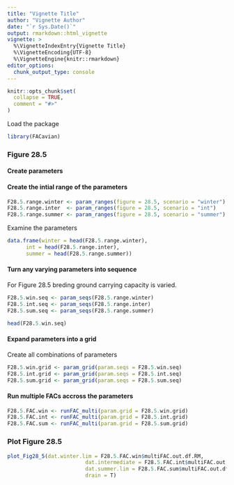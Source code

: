 ```yaml
---
title: "Vignette Title"
author: "Vignette Author"
date: "`r Sys.Date()`"
output: rmarkdown::html_vignette
vignette: >
  %\VignetteIndexEntry{Vignette Title}
  %\VignetteEncoding{UTF-8}
  %\VignetteEngine{knitr::rmarkdown}
editor_options: 
  chunk_output_type: console
---
```


```r
knitr::opts_chunk$set(
  collapse = TRUE,
  comment = "#>"
)
```



Load the package
```r
library(FACavian)
```


### Figure 28.5

#### Create parameters

#### Create the intial range of the parameters
```r
F28.5.range.winter <- param_ranges(figure = 28.5, scenario = "winter")
F28.5.range.inter  <- param_ranges(figure = 28.5, scenario = "int")
F28.5.range.summer <- param_ranges(figure = 28.5, scenario = "summer")
```

Examine the parameters
```r
data.frame(winter = head(F28.5.range.winter),
      int = head(F28.5.range.inter),
      summer = head(F28.5.range.summer))
```


#### Turn any varying parameters into sequence

For Figure 28.5 breding ground carrying capacity is varied.
```r
F28.5.win.seq <- param_seqs(F28.5.range.winter)
F28.5.int.seq <- param_seqs(F28.5.range.inter)
F28.5.sum.seq <- param_seqs(F28.5.range.summer)

```

```r
head(F28.5.win.seq)
```


#### Expand parameters into a grid
Create all combinations of parameters
```r
F28.5.win.grid <- param_grid(param.seqs = F28.5.win.seq)
F28.5.int.grid <- param_grid(param.seqs = F28.5.int.seq)
F28.5.sum.grid <- param_grid(param.seqs = F28.5.sum.seq)
```




#### Run multiple FACs accross the parameters

```r
F28.5.FAC.win <- runFAC_multi(param.grid = F28.5.win.grid)
F28.5.FAC.int <- runFAC_multi(param.grid = F28.5.int.grid)
F28.5.FAC.sum <- runFAC_multi(param.grid = F28.5.sum.grid)
```


### Plot Figure 28.5

```r
plot_Fig28_5(dat.winter.lim = F28.5.FAC.win$multiFAC.out.df.RM,
                         dat.intermediate = F28.5.FAC.int$multiFAC.out.df.RM,
                         dat.summer.lim = F28.5.FAC.sum$multiFAC.out.df.RM,
                         drain = T)

```


